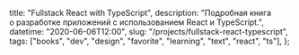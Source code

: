 
  title: "Fullstack React with TypeScript",
  description: "Подробная книга о разработке приложений с использованием React и TypeScript.",
  datetime: "2020-06-06T12:00",
  slug: "/projects/fullstack-react-typescript",
  tags: ["books", "dev", "design", "favorite", "learning", "text", "react", "ts"],
};

<Redirect to="https://www.newline.co/fullstack-react-with-typescript" />
